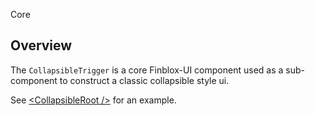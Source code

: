 
<Meta of={CollapsibleTrigger} />

<Title>CollapsibleTrigger</Title>

<span className="badge sb-unstyled">Core</span>

## Overview
The `CollapsibleTrigger` is a core Finblox-UI component used as a sub-component to construct a classic collapsible style ui.

See [&lt;CollapsibleRoot /&gt;](?path=/docs/library-core-collapsible--docs) for an example.

<ArgTypes />
